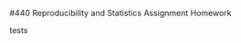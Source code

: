 #440 Reproducibility and Statistics Assignment Homework

<!-- This is an Rmd comment. -->
<!--
You can make comments several lines long by inserting
the text in between the the start and the end of the 
comment.

Comments are where I'll tell you what to do. You should
use the space directly below the comments to do what
the comment asks. You should also describe what you're
doing to make it obvious to the reader so they can
easily follow your logic in a fully reproducible way.
For any statistical tests you run, you should explain
the results in plain English and present the statistics
as you would in an APA style manuscript. For any symbols
you don't know how to use/can't use, feel free to use the name
instead (e.g. alpha)
--> 

<!-- Load the politics.csv data file. -->
tests


<!-- 
Check the structure.
subject, party, testtime, minwage, and sex need to be factors.
optimismscore and income should be integer and numeric vectors.
Fix any variables that aren't right.
-->


<!-- Find the minimum, mean, and variance for posttest
optimism scores. -->


<!-- Create a histogram of posttest optimism scores.
Feel free to use the default ugly settings since
we didn't cover how to do this in ggplot2. If
you're a real go-getter, see if you can figure
out how to make a prettier histogram with better
labels, etc. using ggplot2. -->


<!-- Run a test to determine whether political affiliation
is independent of one's gender.
Present the data supporting your analyses in graphical or
tabular form.
-->


<!-- Run a test to determine whether or not males and females
have different incomes.
Create a graph to display your data that includes the relevant
means and standard errors.-->


<!-- See if male and females with different political affiliations
have different posttest optimism scores. Create a graph to display
your data that includes the relevant means and standard errors.-->

<!-- Create a line graph for the same data. With
error bars of course!-->


<!-- Run a test to see if optimism scores pre- and post
watching videos depends on sex.-->


<!-- Run a Multiple Regression Analysis to see
whether you can predict someones posttest optimism
scores from their pretest optimism scores and party
affiliation. Create a figure that shows the distributions
of pre- and posttest optimism scores and sex and create
lines that best fit the data for both sexes regardless of
whether the lines are warranted based on the statistical
analyses-->

